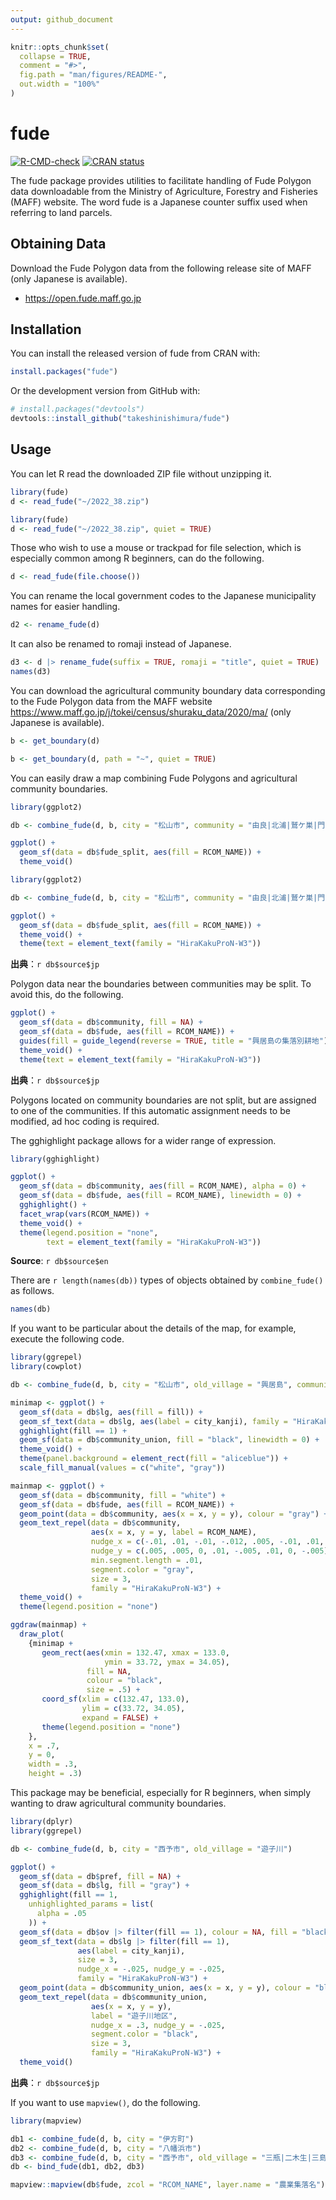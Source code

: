 ```yaml
---
output: github_document
---
```


<!-- README.md is generated from README.Rmd. Please edit that file -->

```r
knitr::opts_chunk$set(
  collapse = TRUE,
  comment = "#>",
  fig.path = "man/figures/README-",
  out.width = "100%"
)
```

# fude

<!-- badges: start -->
[![R-CMD-check](https://github.com/takeshinishimura/fude/actions/workflows/check-standard.yaml/badge.svg)](https://github.com/takeshinishimura/fude/actions/workflows/check-standard.yaml)
[![CRAN status](https://www.r-pkg.org/badges/version/fude)](https://CRAN.R-project.org/package=fude)
<!-- badges: end -->

The fude package provides utilities to facilitate handling of Fude Polygon data downloadable from the Ministry of Agriculture, Forestry and Fisheries (MAFF) website. The word fude is a Japanese counter suffix used when referring to land parcels.

## Obtaining Data

Download the Fude Polygon data from the following release site of MAFF (only Japanese is available).

- <https://open.fude.maff.go.jp>

## Installation

You can install the released version of fude from CRAN with:
```r
install.packages("fude")
```

Or the development version from GitHub with:
```r
# install.packages("devtools")
devtools::install_github("takeshinishimura/fude")
```

## Usage

You can let R read the downloaded ZIP file without unzipping it.
```r
library(fude)
d <- read_fude("~/2022_38.zip")
```
```r
library(fude)
d <- read_fude("~/2022_38.zip", quiet = TRUE)
```

Those who wish to use a mouse or trackpad for file selection, which is especially common among R beginners, can do the following.

```r
d <- read_fude(file.choose())
```

You can rename the local government codes to the Japanese municipality names for easier handling.

```r
d2 <- rename_fude(d)
```

It can also be renamed to romaji instead of Japanese.
```r
d3 <- d |> rename_fude(suffix = TRUE, romaji = "title", quiet = TRUE)
names(d3)
```

You can download the agricultural community boundary data corresponding to the Fude Polygon data from the MAFF website <https://www.maff.go.jp/j/tokei/census/shuraku_data/2020/ma/> (only Japanese is available).
```r
b <- get_boundary(d)
```
```r
b <- get_boundary(d, path = "~", quiet = TRUE)
```

You can easily draw a map combining Fude Polygons and agricultural community boundaries.
```r
library(ggplot2)

db <- combine_fude(d, b, city = "松山市", community = "由良|北浦|鷲ケ巣|門田|馬磯|泊|御手洗|船越")

ggplot() +
  geom_sf(data = db$fude_split, aes(fill = RCOM_NAME)) +
  theme_void()
```
```r
library(ggplot2)

db <- combine_fude(d, b, city = "松山市", community = "由良|北浦|鷲ケ巣|門田|馬磯|泊|御手洗|船越")

ggplot() +
  geom_sf(data = db$fude_split, aes(fill = RCOM_NAME)) +
  theme_void() +
  theme(text = element_text(family = "HiraKakuProN-W3"))
```

**出典**：`r db$source$jp`

Polygon data near the boundaries between communities may be split. To avoid this, do the following.
```r
ggplot() +
  geom_sf(data = db$community, fill = NA) +
  geom_sf(data = db$fude, aes(fill = RCOM_NAME)) +
  guides(fill = guide_legend(reverse = TRUE, title = "興居島の集落別耕地")) +
  theme_void() +
  theme(text = element_text(family = "HiraKakuProN-W3"))
```

**出典**：`r db$source$jp`

Polygons located on community boundaries are not split, but are assigned to one of the communities.
If this automatic assignment needs to be modified, ad hoc coding is required.

The gghighlight package allows for a wider range of expression.
```r
library(gghighlight)

ggplot() +
  geom_sf(data = db$community, aes(fill = RCOM_NAME), alpha = 0) +
  geom_sf(data = db$fude, aes(fill = RCOM_NAME), linewidth = 0) +
  gghighlight() +
  facet_wrap(vars(RCOM_NAME)) +
  theme_void() +
  theme(legend.position = "none",
        text = element_text(family = "HiraKakuProN-W3"))
```

**Source**: `r db$source$en`

There are `r length(names(db))` types of objects obtained by `combine_fude()` as follows.
```r
names(db)
```

If you want to be particular about the details of the map, for example, execute the following code.
```r
library(ggrepel)
library(cowplot)

db <- combine_fude(d, b, city = "松山市", old_village = "興居島", community = "^(?!釣島).*")

minimap <- ggplot() +
  geom_sf(data = db$lg, aes(fill = fill)) +
  geom_sf_text(data = db$lg, aes(label = city_kanji), family = "HiraKakuProN-W3") +
  gghighlight(fill == 1) +
  geom_sf(data = db$community_union, fill = "black", linewidth = 0) +
  theme_void() +
  theme(panel.background = element_rect(fill = "aliceblue")) +
  scale_fill_manual(values = c("white", "gray"))

mainmap <- ggplot() +
  geom_sf(data = db$community, fill = "white") +
  geom_sf(data = db$fude, aes(fill = RCOM_NAME)) +
  geom_point(data = db$community, aes(x = x, y = y), colour = "gray") +
  geom_text_repel(data = db$community,
                  aes(x = x, y = y, label = RCOM_NAME),
                  nudge_x = c(-.01, .01, -.01, -.012, .005, -.01, .01, .01),
                  nudge_y = c(.005, .005, 0, .01, -.005, .01, 0, -.005),
                  min.segment.length = .01,
                  segment.color = "gray",
                  size = 3,
                  family = "HiraKakuProN-W3") +
  theme_void() +
  theme(legend.position = "none")

ggdraw(mainmap) +
  draw_plot(
    {minimap +
       geom_rect(aes(xmin = 132.47, xmax = 133.0,
                     ymin = 33.72, ymax = 34.05),
                 fill = NA,
                 colour = "black",
                 size = .5) +
       coord_sf(xlim = c(132.47, 133.0),
                ylim = c(33.72, 34.05),
                expand = FALSE) +
       theme(legend.position = "none")
    },
    x = .7, 
    y = 0,
    width = .3, 
    height = .3)
```

This package may be beneficial, especially for R beginners, when simply wanting to draw agricultural community boundaries.
```r
library(dplyr)
library(ggrepel)

db <- combine_fude(d, b, city = "西予市", old_village = "遊子川")

ggplot() +
  geom_sf(data = db$pref, fill = NA) +
  geom_sf(data = db$lg, fill = "gray") +
  gghighlight(fill == 1,
    unhighlighted_params = list(
      alpha = .05
    )) +
  geom_sf(data = db$ov |> filter(fill == 1), colour = NA, fill = "black") +
  geom_sf_text(data = db$lg |> filter(fill == 1),
               aes(label = city_kanji),
               size = 3,
               nudge_x = -.025, nudge_y = -.025,
               family = "HiraKakuProN-W3") +
  geom_point(data = db$community_union, aes(x = x, y = y), colour = "black") +
  geom_text_repel(data = db$community_union,
                  aes(x = x, y = y),
                  label = "遊子川地区",
                  nudge_x = .3, nudge_y = -.025,
                  segment.color = "black",
                  size = 3,
                  family = "HiraKakuProN-W3") +
  theme_void()
```

**出典**：`r db$source$jp`

If you want to use `mapview()`, do the following.
```r
library(mapview)

db1 <- combine_fude(d, b, city = "伊方町")
db2 <- combine_fude(d, b, city = "八幡浜市")
db3 <- combine_fude(d, b, city = "西予市", old_village = "三瓶|二木生|三島|双岩")
db <- bind_fude(db1, db2, db3)

mapview::mapview(db$fude, zcol = "RCOM_NAME", layer.name = "農業集落名")
```
